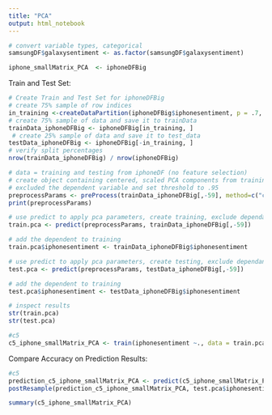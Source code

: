 ```yaml
---
title: "PCA"
output: html_notebook
---
```

```r
# convert variable types, categorical
samsungDF$galaxysentiment <- as.factor(samsungDF$galaxysentiment)
```



```r
iphone_smallMatrix_PCA  <- iphoneDFBig

```

Train and Test Set: 
```r
# Create Train and Test Set for iphoneDFBig
# create 75% sample of row indices
in_training <-createDataPartition(iphoneDFBig$iphonesentiment, p = .7, list = FALSE)
# create 75% sample of data and save it to trainData
trainData_iphoneDFBig <- iphoneDFBig[in_training, ]
 # create 25% sample of data and save it to test_data
testData_iphoneDFBig <- iphoneDFBig[-in_training, ]
# verify split percentages
nrow(trainData_iphoneDFBig) / nrow(iphoneDFBig)
```

```r
# data = training and testing from iphoneDF (no feature selection) 
# create object containing centered, scaled PCA components from training set
# excluded the dependent variable and set threshold to .95
preprocessParams <- preProcess(trainData_iphoneDFBig[,-59], method=c("center", "scale", "pca"), thresh = 0.95)
print(preprocessParams)
```


```r
# use predict to apply pca parameters, create training, exclude dependant
train.pca <- predict(preprocessParams, trainData_iphoneDFBig[,-59])

# add the dependent to training
train.pca$iphonesentiment <- trainData_iphoneDFBig$iphonesentiment

# use predict to apply pca parameters, create testing, exclude dependant
test.pca <- predict(preprocessParams, testData_iphoneDFBig[,-59])

# add the dependent to training
test.pca$iphonesentiment <- testData_iphoneDFBig$iphonesentiment

# inspect results
str(train.pca)
str(test.pca)
```

```r
#c5
c5_iphone_smallMatrix_PCA <- train(iphonesentiment ~., data = train.pca, method = "C5.0",trControl = fitControl)
```

Compare Accuracy on Prediction Results:

```r
#c5
prediction_c5_iphone_smallMatrix_PCA <- predict(c5_iphone_smallMatrix_PCA, test.pca)
postResample(prediction_c5_iphone_smallMatrix_PCA, test.pca$iphonesentiment)
```


```r
summary(c5_iphone_smallMatrix_PCA)
```
